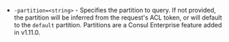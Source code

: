 - `-partition=<string>` - Specifies the partition to query. If not provided, the partition will be inferred from the request's ACL token, or will default to the `default` partition. Partitions are a Consul Enterprise feature added in v1.11.0.
